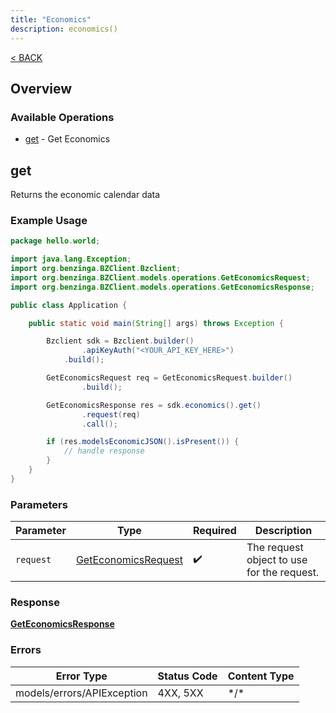 ```yaml
---
title: "Economics"
description: economics()
---
```

[< BACK](/sdks/languages/java#economics)

## Overview

### Available Operations

* [get](#get) - Get Economics

## get

Returns the economic calendar data

### Example Usage

```java
package hello.world;

import java.lang.Exception;
import org.benzinga.BZClient.Bzclient;
import org.benzinga.BZClient.models.operations.GetEconomicsRequest;
import org.benzinga.BZClient.models.operations.GetEconomicsResponse;

public class Application {

    public static void main(String[] args) throws Exception {

        Bzclient sdk = Bzclient.builder()
                .apiKeyAuth("<YOUR_API_KEY_HERE>")
            .build();

        GetEconomicsRequest req = GetEconomicsRequest.builder()
                .build();

        GetEconomicsResponse res = sdk.economics().get()
                .request(req)
                .call();

        if (res.modelsEconomicJSON().isPresent()) {
            // handle response
        }
    }
}
```

### Parameters

| Parameter                                                             | Type                                                                  | Required                                                              | Description                                                           |
| --------------------------------------------------------------------- | --------------------------------------------------------------------- | --------------------------------------------------------------------- | --------------------------------------------------------------------- |
| `request`                                                             | [GetEconomicsRequest](../../models/operations/GetEconomicsRequest.md) | :heavy_check_mark:                                                    | The request object to use for the request.                            |

### Response

**[GetEconomicsResponse](../../models/operations/GetEconomicsResponse.md)**

### Errors

| Error Type                 | Status Code                | Content Type               |
| -------------------------- | -------------------------- | -------------------------- |
| models/errors/APIException | 4XX, 5XX                   | \*/\*                      |